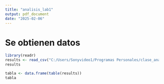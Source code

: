 ```yaml
---
title: "analisis_lab1"
output: pdf_document
date: "2025-02-06"
---
```

# Se obtienen datos

```r
library(readr)
results <- read_csv("C:/Users/Sonyvideo1/Programas Personales/clase_analisis_algoritmos/lab1/results.csv")
results
```

```r
tabla <- data.frame(table(results))
tabla
```

